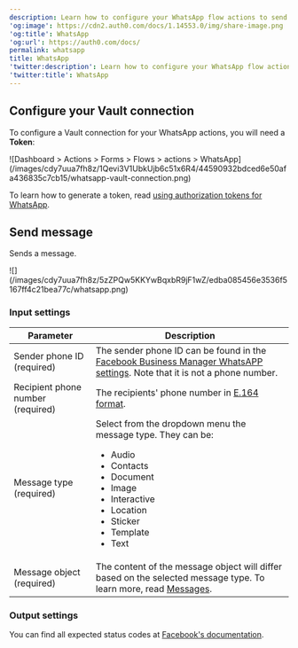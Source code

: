 ```yaml
---
description: Learn how to configure your WhatsApp flow actions to send messages.
'og:image': https://cdn2.auth0.com/docs/1.14553.0/img/share-image.png
'og:title': WhatsApp
'og:url': https://auth0.com/docs/
permalink: whatsapp
title: WhatsApp
'twitter:description': Learn how to configure your WhatsApp flow actions to send messages.
'twitter:title': WhatsApp
---
```

## Configure your Vault connection

To configure a Vault connection for your WhatsApp actions, you will need a **Token**:

<Frame>![Dashboard > Actions > Forms > Flows > actions > WhatsApp](/images/cdy7uua7fh8z/1Qevi3V1UbkUjb6c51x6R4/44590932bdced6e50afa436835c7cb15/whatsapp-vault-connection.png)</Frame>

To learn how to generate a token, read [using authorization tokens for WhatsApp](https://developers.facebook.com/blog/post/2022/12/05/auth-tokens/).

## Send message

Sends a message.

<Frame>![](/images/cdy7uua7fh8z/5zZPQw5KKYwBqxbR9jF1wZ/edba085456e3536f5167ff4c21bea77c/whatsapp.png)</Frame>

### Input settings

<table class="table">
<thead>
<tr>
<th><b>Parameter</b></th>
<th><b>Description</b></th>
</tr>
</thead>
<tbody>
<tr>
<td>Sender phone ID (required)</td>
<td>The sender phone ID can be found in the  <a href="https://developers.facebook.com/apps">Facebook Business Manager WhatsAPP settings</a>. Note that it is not a phone number.</td>
</tr>
<tr>
<td>Recipient phone number (required)</td>
<td>The recipients' phone number in <a href="https://en.wikipedia.org/wiki/E.164">E.164 format</a>.</td>
</tr>
<tr>
<td>
Message type (required)
</td>
<td>
Select from the dropdown menu the message type. They can be:
            <ul>
<li>Audio</li>
<li>Contacts</li>
<li>Document</li>
<li>Image</li>
<li>Interactive</li>
<li>Location</li>
<li>Sticker</li>
<li>Template</li>
<li>Text</li>
</ul>
</td>
</tr>
<tr>
<td>
Message object (required)
</td>
<td>
The content of the message object will differ based on the selected message type. To learn more, read  <a href="https://developers.facebook.com/docs/whatsapp/cloud-api/reference/messages">Messages</a>.
            </td>
</tr>
</tbody>
</table>

### Output settings

You can find all expected status codes at [Facebook's documentation](https://developers.facebook.com/docs/whatsapp/cloud-api/support/error-codes).